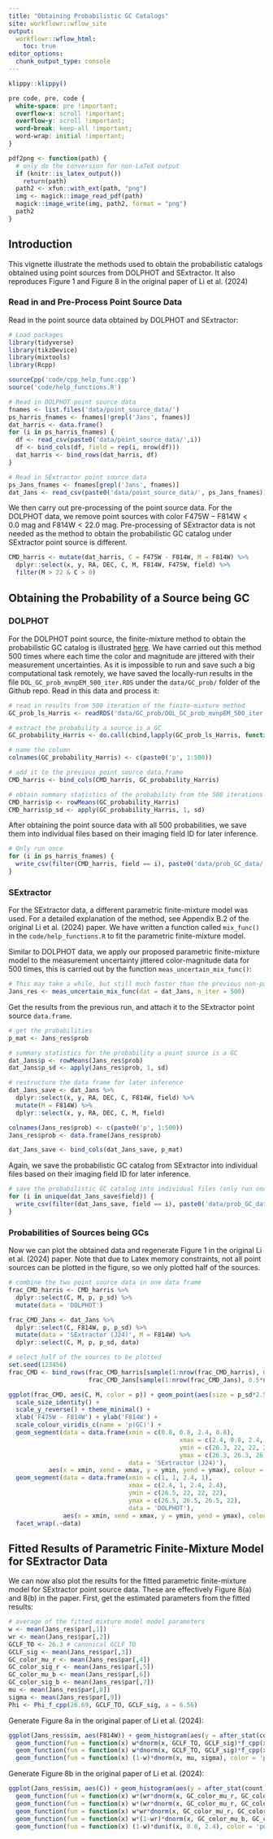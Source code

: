 ```yaml
---
title: "Obtaining Probabilistic GC Catalogs"
site: workflowr::wflow_site
output:
  workflowr::wflow_html:
    toc: true
editor_options:
  chunk_output_type: console
---
```


```r
klippy::klippy()
```

```css
pre code, pre, code {
  white-space: pre !important;
  overflow-x: scroll !important;
  overflow-y: scroll !important;
  word-break: keep-all !important;
  word-wrap: initial !important;
}
```

```r
pdf2png <- function(path) {
  # only do the conversion for non-LaTeX output
  if (knitr::is_latex_output())
    return(path)
  path2 <- xfun::with_ext(path, "png")
  img <- magick::image_read_pdf(path)
  magick::image_write(img, path2, format = "png")
  path2
}
```

## Introduction

This vignette illustrate the methods used to obtain the probabilistic catalogs obtained using point sources from DOLPHOT and SExtractor. It also reproduces Figure 1 and Figure 8 in the original paper of Li et al. (2024)

### Read in and Pre-Process Point Source Data

Read in the point source data obtained by DOLPHOT and SExtractor:

```r
# Load packages
library(tidyverse)
library(tikzDevice)
library(mixtools)
library(Rcpp)

sourceCpp('code/cpp_help_func.cpp')
source('code/help_functions.R')

# Read in DOLPHOT point source data
fnames <- list.files('data/point_source_data/')
ps_harris_fnames <- fnames[!grepl('Jans', fnames)]
dat_harris <- data.frame()
for (i in ps_harris_fnames) {
  df <- read_csv(paste0('data/point_source_data/',i))
  df <- bind_cols(df, field = rep(i, nrow(df)))
  dat_harris <- bind_rows(dat_harris, df)
}

# Read in SExtractor point source data
ps_Jans_fnames <- fnames[grepl('Jans', fnames)]
dat_Jans <- read_csv(paste0('data/point_source_data/', ps_Jans_fnames))

```

We then carry out pre-processing of the point source data. For the DOLPHOT data, we remove point sources with color $\mathrm{F475W} - \mathrm{F814W} < 0.0~\mathrm{mag}$ and $\mathrm{F814W} < 22.0~\mathrm{mag}$. Pre-processing of SExtractor data is not needed as the method to obtain the probabilistic GC catalog under SExtractor point source is different.

```r
CMD_harris <- mutate(dat_harris, C = F475W - F814W, M = F814W) %>%
  dplyr::select(x, y, RA, DEC, C, M, F814W, F475W, field) %>%
  filter(M > 22 & C > 0)
```

## Obtaining the Probability of a Source being GC

### DOLPHOT

For the DOLPHOT point source, the finite-mixture method to obtain the probabilistic GC catalog is illustrated [here](GC_prob.html). We have carried out this method 500 times where each time the color and magnitude are jittered with their measurement uncertainties. As it is impossible to run and save such a big computational task remotely, we have saved the locally-run results in the file `DOL_GC_prob_mvnpEM_500_iter.RDS` under the `data/GC_prob/` folder of the Github repo. Read in this data and process it:

```r
# read in results from 500 iteration of the finite-mixture method
GC_prob_ls_Harris <- readRDS('data/GC_prob/DOL_GC_prob_mvnpEM_500_iter.RDS')

# extract the probability a source is a GC
GC_probability_Harris <- do.call(cbind,lapply(GC_prob_ls_Harris, function(x) x$posterior[, which.max(x$lambdahat)]))

# name the column
colnames(GC_probability_Harris) <- c(paste0('p', 1:500))

# add it to the previous point source data.frame
CMD_harris <- bind_cols(CMD_harris, GC_probability_Harris)

# obtain summary statistics of the probability from the 500 iterations
CMD_harris$p <- rowMeans(GC_probability_Harris)
CMD_harris$p_sd <- apply(GC_probability_Harris, 1, sd)
```

After obtaining the point source data with all 500 probabilities, we save them into individual files based on their imaging field ID for later inference.

```r
# Only run once
for (i in ps_harris_fnames) {
  write_csv(filter(CMD_harris, field == i), paste0('data/prob_GC_data/',unlist(strsplit(i, split = '.', fixed = T))[1],'_pGC.csv'))
}
```


### SExtractor

For the SExtractor data, a different parametric finite-mixture model was used. For a detailed explanation of the method, see Appendix B.2 of the original Li et al. (2024) paper. We have written a function called `mix_func()` in the `code/help_functions.R` to fit the parametric finite-mixture model.

Similar to DOLPHOT data, we apply our proposed parametric finite-mixture model to the measurement uncertainty jittered color-magnitude data for 500 times, this is carried out by the function `meas_uncertain_mix_func()`:

```r
# This may take a while, but still much faster than the previous non-parametric finite mixture model used for DOLPHOT
Jans_res <- meas_uncertain_mix_func(dat = dat_Jans, n_iter = 500)
```

Get the results from the previous run, and attach it to the SExtractor point source `data.frame`.

```r
# get the probabilities
p_mat <- Jans_res$prob

# summary statistics for the probability a point source is a GC
dat_Jans$p <- rowMeans(Jans_res$prob)
dat_Jans$p_sd <- apply(Jans_res$prob, 1, sd)

# restructure the data frame for later inference
dat_Jans_save <- dat_Jans %>%
  dplyr::select(x, y, RA, DEC, C, F814W, field) %>%
  mutate(M = F814W) %>%
  dplyr::select(x, y, RA, DEC, C, M, field)

colnames(Jans_res$prob) <- c(paste0('p', 1:500))
Jans_res$prob <- data.frame(Jans_res$prob)

dat_Jans_save <- bind_cols(dat_Jans_save, p_mat)
```

Again, we save the probabilistic GC catalog from SExtractor into individual files based on their imaging field ID for later inference.

```r
# save the probabilistic GC catalog into individual files (only run once)
for (i in unique(dat_Jans_save$field)) {
  write_csv(filter(dat_Jans_save, field == i), paste0('data/prob_GC_data/', i,'_pGC_Jans.csv'))
}
```

### Probabilities of Sources being GCs

Now we can plot the obtained data and regenerate Figure 1 in the original Li et al. (2024) paper. Note that due to Latex memory constraints, not all point sources can be plotted in the figure, so we only plotted half of the sources.

```r
# combine the two point source data in one data frame
frac_CMD_harris <- CMD_harris %>%
  dplyr::select(C, M, p, p_sd) %>%
  mutate(data = 'DOLPHOT')

frac_CMD_Jans <- dat_Jans %>%
  dplyr::select(C, F814W, p, p_sd) %>%
  mutate(data = 'SExtractor (J24)', M = F814W) %>%
  dplyr::select(C, M, p, p_sd, data)

# select half of the sources to be plotted
set.seed(123456)
frac_CMD <- bind_rows(frac_CMD_harris[sample(1:nrow(frac_CMD_harris), 0.5*nrow(frac_CMD_harris), replace = F),],
                      frac_CMD_Jans[sample(1:nrow(frac_CMD_Jans), 0.5*nrow(frac_CMD_Jans), replace = F),])

ggplot(frac_CMD, aes(C, M, color = p)) + geom_point(aes(size = p_sd*2.5)) +
  scale_size_identity() +
  scale_y_reverse() + theme_minimal() +
  xlab('F475W - F814W') + ylab('F814W') +
  scale_colour_viridis_c(name = 'p(GC)') + 
  geom_segment(data = data.frame(xmin = c(0.8, 0.8, 2.4, 0.8), 
                                               xmax = c(2.4, 0.8, 2.4, 2.4), 
                                               ymin = c(26.3, 22, 22, 22), 
                                               ymax = c(26.3, 26.3, 26.3, 22),
                                 data = 'SExtractor (J24)'), 
           aes(x = xmin, xend = xmax, y = ymin, yend = ymax), colour = 'red') +
  geom_segment(data = data.frame(xmin = c(1, 1, 2.4, 1), 
                                 xmax = c(2.4, 1, 2.4, 2.4), 
                                 ymin = c(26.5, 22, 22, 22), 
                                 ymax = c(26.5, 26.5, 26.5, 22),
                                 data = 'DOLPHOT'), 
               aes(x = xmin, xend = xmax, y = ymin, yend = ymax), colour = 'red') +
  facet_wrap(.~data)
```

## Fitted Results of Parametric Finite-Mixture Model for SExtractor Data

We can now also plot the results for the fitted parametric finite-mixture model for SExtractor point source data. These are effectively Figure 8(a) and 8(b) in the paper. First, get the estimated parameters from the fitted results:

```r
# average of the fitted mixture model model parameters
w <- mean(Jans_res$par[,1])
wr <- mean(Jans_res$par[,2])
GCLF_TO <- 26.3 # canonical GCLF TO
GCLF_sig <- mean(Jans_res$par[,3])
GC_color_mu_r <- mean(Jans_res$par[,4])
GC_color_sig_r <- mean(Jans_res$par[,5])
GC_color_mu_b <- mean(Jans_res$par[,6])
GC_color_sig_b <- mean(Jans_res$par[,7])
mu <- mean(Jans_res$par[,8])
sigma <- mean(Jans_res$par[,9])
Phi <- Phi_f_cpp(26.69, GCLF_TO, GCLF_sig, a = 6.56)
```

Generate Figure 8a in the original paper of Li et al. (2024):

```r
ggplot(Jans_res$sim, aes(F814W)) + geom_histogram(aes(y = after_stat(count)/sum(count)/.05253/2),breaks = seq(22, 27.2, length = 50), alpha = 0.5) +
  geom_function(fun = function(x) w*dnorm(x, GCLF_TO, GCLF_sig)*f_cpp(x, 26.69, 6.56)/Phi + (1-w)*dnorm(x, mu, sigma)) +
  geom_function(fun = function(x) w*dnorm(x, GCLF_TO, GCLF_sig)*f_cpp(x, 26.69, 6.56)/Phi, color = "#EBCC2A") +
  geom_function(fun = function(x) (1-w)*dnorm(x, mu, sigma), color = 'purple') + ylab('Density') + theme_minimal() 
```

Generate Figure 8b in the original paper of Li et al. (2024):

```r
ggplot(Jans_res$sim, aes(C)) + geom_histogram(aes(y = after_stat(count)/sum(count)/0.032),breaks = seq(0.8, 2.4, length = 50), alpha = 0.5) +
  geom_function(fun = function(x) w*(wr*dnorm(x, GC_color_mu_r, GC_color_sig_r) + (1-wr)*dnorm(x, GC_color_mu_b, GC_color_sig_b)) + (1-w)*dunif(x, 0.8, 2.4)) +
  geom_function(fun = function(x) w*(wr*dnorm(x, GC_color_mu_r, GC_color_sig_r) + (1-wr)*dnorm(x, GC_color_mu_b, GC_color_sig_b)), color = "#EBCC2A") +
  geom_function(fun = function(x) w*wr*dnorm(x, GC_color_mu_r, GC_color_sig_r), color = '#3B9AB2') +
  geom_function(fun = function(x) w*(1-wr)*dnorm(x, GC_color_mu_b, GC_color_sig_b), color = "#FF0000") +
  geom_function(fun = function(x) (1-w)*dunif(x, 0.8, 2.4), color = 'purple') + ylab('Density') + theme_minimal() + xlab('F475W - F814W')
```










